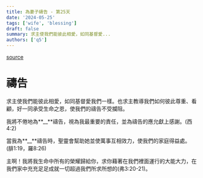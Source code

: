 ```yaml
---
title: 為妻子禱告 - 第25天
date: '2024-05-25'
tags: ['wife', 'blessing']
draft: false
summary: 求主使我們能彼此相愛，如同基督愛...
authors: ['q5']
---
```


[source](https://q5help.me/faith/Prayforwife31Days.jsp)

# 禱告

求主使我們能彼此相愛，如同基督愛我們一樣。也求主教導我們如何彼此尊重、看顧，好一同承受生命之恩，使我們的禱告不受攔阻。

我將不倦地為**\_\_**禱告，視為我最重要的責任，並為禱告的應允獻上感謝。(西4:2)

當我為**\_\_**禱告時，聖靈會幫助她並使萬事互相效力，使我們的家庭得益處。(腓1:19，羅8:26)

主啊！我將我生命中所有的榮耀歸給你，求你藉著在我們裡面運行的大能大力，在我們家中充充足足成就一切超過我們所求所想的(弗3:20-21)。

